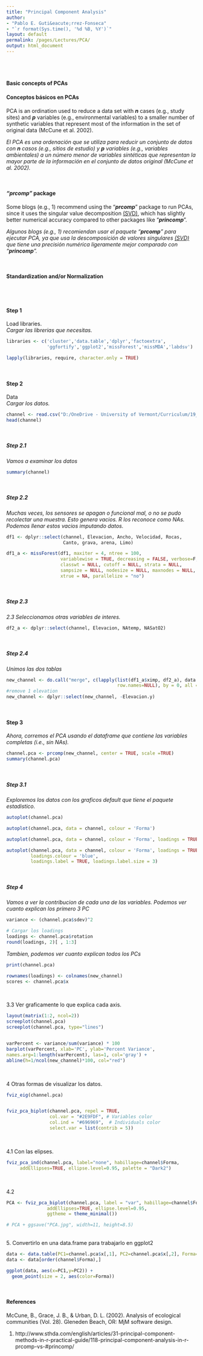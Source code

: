 ```yaml
---
title: "Principal Component Analysis"
author: 
- "Pablo E. Guti&eacute;rrez-Fonseca"
- "`r format(Sys.time(), '%d %B, %Y')`"
layout: default
permalink: /pages/Lectures/PCA/
output: html_document
---
```

<br/>
<br/>

#### **Basic concepts of PCAs**
#### **Conceptos b&#225;sicos en PCAs**
PCA is an ordination used to reduce a data set with **_n_** cases (e.g., study sites) and **_p_** variables (e.g., environmental variables) to a smaller number of synthetic variables that represent most of the information in the set of original data (McCune et al. 2002).<br>

_El PCA es una ordenaci&#243;n que se utiliza para reducir un conjunto de datos con **n** casos (e.g., sitios de estudio) y **p** variables (e.g., variables ambientales) a un n&#250;mero menor de variables sint&#233;ticas que representan la mayor parte de la informaci&#243;n en el conjunto de datos original (McCune et al. 2002)._

<br/>

#### **_"prcomp"_ package**
Some blogs (e.g., 1) recommend using the "**_prcomp_**" package to run PCAs, since it uses the singular value decomposition [(SVD)](https://en.wikipedia.org/wiki/Singular_value_decomposition), which has slightly better numerical accuracy compared to other packages like "**_princomp_**".<br>

_Algunos blogs (e.g., 1) recomiendan usar el paquete "**prcomp**" para ejecutar PCA, ya que usa la descomposici&#243;n de valores singulares [(SVD)](https://en.wikipedia.org/wiki/Singular_value_decomposition) que tiene una precisi&#243;n num&#233;rica ligeramente mejor comparado con "**princomp**"._

<br/>

#### **Standardization and/or Normalization**

<br/>
<br/>

#### **Step 1**
Load libraries.<br>
_Cargar las librerias que necesitas._
```r
libraries <- c('cluster','data.table','dplyr','factoextra',
               'ggfortify','ggplot2','missForest','missMDA','labdsv')

lapply(libraries, require, character.only = TRUE)
```

<br/>

#### **Step 2**
Data<br>
_Cargar los datos._
```r
channel <- read.csv("D:/OneDrive - University of Vermont/Curriculum/19_ Personal webpage/TropicalFreshwaterEcology/_pages/Lectures/data/PCA_channel_form.csv",header=TRUE)
head(channel)
```

<br/>

##### **Step 2.1**
_Vamos a examinar los datos_
```r
summary(channel)

```

<br/>

##### **Step 2.2**
_Muchas veces, los sensores se apagan o funcional mal, o no se pudo recolectar una muestra.  Esto genera vacios.  R los reconoce como NAs.  Podemos llenar estos vacios imputando datos._
```r
df1 <- dplyr::select(channel, Elevacion, Ancho, Velocidad, Rocas, 
                     Canto, grava, arena, Limo)

df1_a <- missForest(df1, maxiter = 4, ntree = 100,
                    variablewise = TRUE, decreasing = FALSE, verbose=F, replace=TRUE,
                    classwt = NULL, cutoff = NULL, strata = NULL,
                    sampsize = NULL, nodesize = NULL, maxnodes = NULL,
                    xtrue = NA, parallelize = "no")
```

<br/>

##### **Step 2.3**
_2.3 Seleccionamos otras variables de interes._
```r

df2_a <- dplyr::select(channel, Elevacion, NAtemp, NASatO2)

```

<br/>

##### **Step 2.4**
_Unimos las dos tablas_
```r

new_channel <- do.call("merge", c(lapply(list(df1_a$ximp, df2_a), data.frame, 
                                         row.names=NULL), by = 0, all = TRUE, sort = FALSE))[-1]
#remove 1 elevation
new_channel <- dplyr::select(new_channel, -Elevacion.y)
```

<br/>

#### **Step 3**
_Ahora, corremos el PCA usando el dataframe que contiene las variables completas (i.e., sin NAs)._
```r

channel.pca <- prcomp(new_channel, center = TRUE, scale =TRUE)
summary(channel.pca)


```

<br/>

##### **Step 3.1**
_Exploremos los datos con los graficos default que tiene el paquete estadistico._
```r
autoplot(channel.pca)

autoplot(channel.pca, data = channel, colour = 'Forma')

autoplot(channel.pca, data = channel, colour = 'Forma', loadings = TRUE)

autoplot(channel.pca, data = channel, colour = 'Forma', loadings = TRUE,
         loadings.colour = 'blue', 
         loadings.label = TRUE, loadings.label.size = 3)
```

<br/>

##### **Step 4**
_Vamos a ver la contribucion de cada una de las variables. Podemos ver cuanto explican los primero 3 PC_
```r
variance <- (channel.pca$sdev)^2

# Cargar los loadings
loadings <- channel.pca$rotation
round(loadings, 2)[ , 1:3]
```

_Tambien, podemos ver cuanto explican todos los PCs_
```r
print(channel.pca)

rownames(loadings) <- colnames(new_channel)
scores <- channel.pca$x 
```

<br/>

3.3 Ver graficamente lo que explica cada axis.

```r

layout(matrix(1:2, ncol=2))
screeplot(channel.pca)
screeplot(channel.pca, type="lines")


varPercent <- variance/sum(variance) * 100
barplot(varPercent, xlab='PC', ylab='Percent Variance',
names.arg=1:length(varPercent), las=1, col='gray') +
abline(h=1/ncol(new_channel)*100, col="red")

```

<br/>

4  Otras formas de visualizar los datos.
```r
fviz_eig(channel.pca)


fviz_pca_biplot(channel.pca, repel = TRUE,
                col.var = "#2E9FDF", # Variables color
                col.ind = "#696969",  # Individuals color
                select.var = list(contrib = 5))


```

<br/>

4.1 Con las elipses.
```r

fviz_pca_ind(channel.pca, label="none", habillage=channel$Forma,
     addEllipses=TRUE, ellipse.level=0.95, palette = "Dark2")

```

<br/>

4.2 
```r
PCA <- fviz_pca_biplot(channel.pca, label = "var", habillage=channel$Forma,
               addEllipses=TRUE, ellipse.level=0.95,
               ggtheme = theme_minimal())

# PCA + ggsave("PCA.jpg", width=11, height=8.5)

```


<br/>
5.  Convertirlo en una data.frame para trabajarlo en ggplot2
```r

data <- data.table(PC1=channel.pca$x[,1], PC2=channel.pca$x[,2], Forma=  channel[,1])
data <- data[order(channel$Forma),]

ggplot(data, aes(x=PC1,y=PC2)) + 
  geom_point(size = 2, aes(color=Forma))


```

<br/>

#### **References**

McCune, B., Grace, J. B., & Urban, D. L. (2002). Analysis of ecological communities (Vol. 28). Gleneden Beach, OR: MjM software design.

1. http://www.sthda.com/english/articles/31-principal-component-methods-in-r-practical-guide/118-principal-component-analysis-in-r-prcomp-vs-#princomp/

<br/>
<br/>